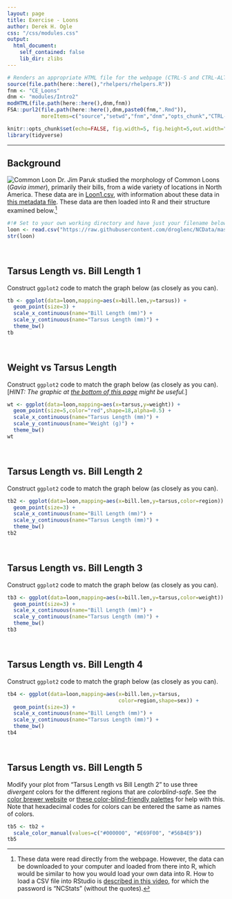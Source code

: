 ```yaml
---
layout: page
title: Exercise - Loons
author: Derek H. Ogle
css: "/css/modules.css"
output:
  html_document:
    self_contained: false
    lib_dir: zlibs
---
```


```r
# Renders an appropriate HTML file for the webpage (CTRL-S and CTRL-ALT-C)
source(file.path(here::here(),"rhelpers/rhelpers.R"))
fnm <- "CE_Loons"
dnm <- "modules/Intro2"
modHTML(file.path(here::here(),dnm,fnm))
FSA::purl2(file.path(here::here(),dnm,paste0(fnm,".Rmd")),
           moreItems=c("source","setwd","fnm","dnm","opts_chunk","CTRL-S"))
```
```r
knitr::opts_chunk$set(echo=FALSE, fig.width=5, fig.height=5,out.width="60%")
library(tidyverse)
```

----

## Background
<img src="../zimgs/loon.jpg" alt="Common Loon" class="img-right">
Dr. Jim Paruk studied the morphology of Common Loons (*Gavia immer*), primarily their bills, from a wide variety of locations in North America. These data are in [Loon1.csv](https://raw.githubusercontent.com/droglenc/NCData/master/Loon1.csv), with information about these data in [this metadata file](https://raw.githubusercontent.com/droglenc/NCData/master/Loon1_meta.txt). These data are then loaded into R and their structure examined below.[^loaddata]

```r
#!# Set to your own working directory and have just your filename below.
loon <- read.csv("https://raw.githubusercontent.com/droglenc/NCData/master/Loon1.csv")
str(loon)
```

&nbsp;

## Tarsus Length vs. Bill Length 1
Construct `ggplot2` code to match the graph below (as closely as you can).

```r
tb <- ggplot(data=loon,mapping=aes(x=bill.len,y=tarsus)) +
  geom_point(size=3) +
  scale_x_continuous(name="Bill Length (mm)") +
  scale_y_continuous(name="Tarsus Length (mm)") +
  theme_bw()
tb
```

&nbsp;

## Weight vs Tarsus Length
Construct `ggplot2` code to match the graph below (as closely as you can). [*HINT: The graphic at [the bottom of this page](https://ggplot2.tidyverse.org/reference/scale_shape.html#examples) might be useful.*]

```r
wt <- ggplot(data=loon,mapping=aes(x=tarsus,y=weight)) +
  geom_point(size=5,color="red",shape=18,alpha=0.5) +
  scale_x_continuous(name="Tarsus Length (mm)") +
  scale_y_continuous(name="Weight (g)") +
  theme_bw()
wt
```

&nbsp;

## Tarsus Length vs. Bill Length 2
Construct `ggplot2` code to match the graph below (as closely as you can).

```r
tb2 <- ggplot(data=loon,mapping=aes(x=bill.len,y=tarsus,color=region)) +
  geom_point(size=3) +
  scale_x_continuous(name="Bill Length (mm)") +
  scale_y_continuous(name="Tarsus Length (mm)") +
  theme_bw()
tb2
```

&nbsp;

## Tarsus Length vs. Bill Length 3
Construct `ggplot2` code to match the graph below (as closely as you can).

```r
tb3 <- ggplot(data=loon,mapping=aes(x=bill.len,y=tarsus,color=weight)) +
  geom_point(size=3) +
  scale_x_continuous(name="Bill Length (mm)") +
  scale_y_continuous(name="Tarsus Length (mm)") +
  theme_bw()
tb3
```

&nbsp;

## Tarsus Length vs. Bill Length 4
Construct `ggplot2` code to match the graph below (as closely as you can).

```r
tb4 <- ggplot(data=loon,mapping=aes(x=bill.len,y=tarsus,
                                    color=region,shape=sex)) +
  geom_point(size=3) +
  scale_x_continuous(name="Bill Length (mm)") +
  scale_y_continuous(name="Tarsus Length (mm)") +
  theme_bw()
tb4
```

&nbsp;

## Tarsus Length vs. Bill Length 5
Modify your plot from "Tarsus Length vs Bill Length 2" to use three *divergent* colors for the different regions that are *colorblind-safe*. See the [color brewer website](https://colorbrewer2.org/#type=sequential&scheme=BuGn&n=3) or [these color-blind-friendly palettes](http://derekogle.com/NCGraphing/resources/colors#choosing-colors-as-a-palette) for help with this. Note that hexadecimal codes for colors can be entered the same as names of colors.

```r
tb5 <- tb2 +
  scale_color_manual(values=c("#000000", "#E69F00", "#56B4E9"))
tb5
```

[^loaddata]: These data were read directly from the webpage. However, the data can be downloaded to your computer and loaded from there into R, which would be similar to how you would load your own data into R. How to load a CSV file into RStudio is [described in this video](https://vimeo.com/144035138), for which the password is "NCStats" (without the quotes).
